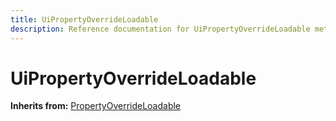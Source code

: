 ```yaml
---
title: UiPropertyOverrideLoadable
description: Reference documentation for UiPropertyOverrideLoadable meta class
---
```



# UiPropertyOverrideLoadable

**Inherits from:** [PropertyOverrideLoadable](/classes/propertyoverrideloadable)

<ClassDetails file="/db/classes/UiPropertyOverrideLoadable.4e30403d0fc0.json" />
